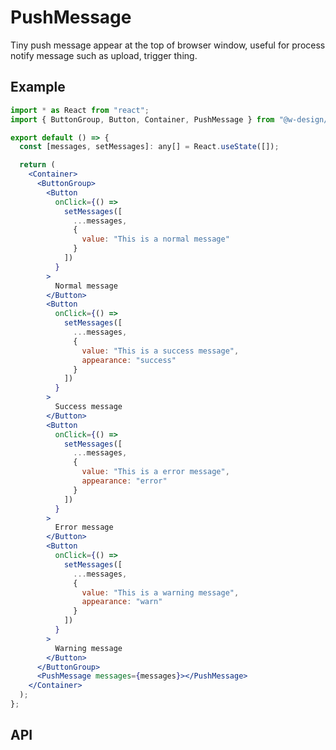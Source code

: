 
# PushMessage

Tiny push message appear at the top of browser window, useful for process notify message such
as upload, trigger thing.

## Example

<PushMessageExample />

```jsx
import * as React from "react";
import { ButtonGroup, Button, Container, PushMessage } from "@w-design/core";

export default () => {
  const [messages, setMessages]: any[] = React.useState([]);

  return (
    <Container>
      <ButtonGroup>
        <Button
          onClick={() =>
            setMessages([
              ...messages,
              {
                value: "This is a normal message"
              }
            ])
          }
        >
          Normal message
        </Button>
        <Button
          onClick={() =>
            setMessages([
              ...messages,
              {
                value: "This is a success message",
                appearance: "success"
              }
            ])
          }
        >
          Success message
        </Button>
        <Button
          onClick={() =>
            setMessages([
              ...messages,
              {
                value: "This is a error message",
                appearance: "error"
              }
            ])
          }
        >
          Error message
        </Button>
        <Button
          onClick={() =>
            setMessages([
              ...messages,
              {
                value: "This is a warning message",
                appearance: "warn"
              }
            ])
          }
        >
          Warning message
        </Button>
      </ButtonGroup>
      <PushMessage messages={messages}></PushMessage>
    </Container>
  );
};
```

## API
